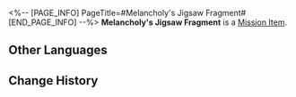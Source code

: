 <%-- [PAGE_INFO]
PageTitle=#Melancholy's Jigsaw Fragment#
[END_PAGE_INFO] --%>
{{Item Infobox
|id          = 140473
|image       = Item Melancholy's Jigsaw Fragment.png{{subst:void|<!--$UPLOAD:<<SpriteOutput/ItemFigures/140400.png>-<Item Melancholy's Jigsaw Fragment.png>-<Item Icons>>-->}}
|type        = Mission Item
|invCategory = Missions
|rarity      = 3
|effect      = 
|description = This fragment appears to have been a part of a certain Dream Jigsaw.<br />You can feel from it a mixture of yearning and anticipation for the future.
}}
'''Melancholy's Jigsaw Fragment''' is a [[Mission Item]].

==Other Languages==
{{Other Languages
|en   = Melancholy's Jigsaw Fragment
|zhs  = 忧郁派的筑梦碎片
|zht  = 憂鬱派的築夢碎片
|ja   = メランコリーのドリームメイクパズルの欠片
|ko   = 우울이의 꿈 건축 조각
|es   = Fragmento del rompecabezas de Melancolía
|fr   = Fragment émotionnel de Mélancolie
|ru   = Фрагмент мозаики Меланхолика
|th   = ชิ้นส่วนสร้างฝันของหนุ่มอมทุกข์
|vi   = Mảnh Ghép Xây Mộng Của Trường Phái Sầu Muộn
|de   = Puzzleteil des Melancholikers
|id   = Serpihan Mimpi Tuan Melankolis
|pt   = Fragmento de Quebra-Cabeça do Melancolia
}}

==Change History==
{{Change History|2.1}}